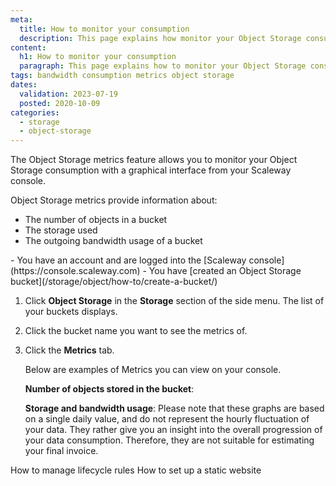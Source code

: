 ```yaml
---
meta:
  title: How to monitor your consumption
  description: This page explains how monitor your Object Storage consumption with the Metrics feature.
content:
  h1: How to monitor your consumption
  paragraph: This page explains how to monitor your Object Storage consumption with the Metrics feature.
tags: bandwidth consumption metrics object storage 
dates:
  validation: 2023-07-19
  posted: 2020-10-09
categories:
  - storage
  - object-storage
---
```


The Object Storage metrics feature allows you to monitor your Object Storage consumption with a graphical interface from your Scaleway console.

Object Storage metrics provide information about:
  - The number of objects in a bucket
  - The storage used
  - The outgoing bandwidth usage of a bucket

<Macro id="iam-requirements" />

<Message type="requirement">
  - You have an account and are logged into the [Scaleway console](https://console.scaleway.com)
  - You have [created an Object Storage bucket](/storage/object/how-to/create-a-bucket/)
</Message>

1. Click **Object Storage** in the **Storage** section of the side menu. The list of your buckets displays.
2. Click the bucket name you want to see the metrics of.
3. Click the **Metrics** tab.

    Below are examples of Metrics you can view on your console.

    **Number of objects stored in the bucket**:
    <Lightbox src="scaleway-metrics-number-of-objects.webp" alt="" />

    **Storage and bandwidth usage**:
    <Lightbox src="scaleway-metrics-storage-bandwidth.webp" alt="" />
    <Message type="important">
      Please note that these graphs are based on a single daily value, and do not represent the hourly fluctuation of your data. They rather give you an insight into the overall progression of your data consumption. Therefore, they are not suitable for estimating your final invoice.
    </Message>


<Navigation title="See Also">
  <PreviousButton to="/storage/object/how-to/manage-lifecycle-rules/">How to manage lifecycle rules</PreviousButton>
  <NextButton to="/storage/object/how-to/use-bucket-website/">How to set up a static website</NextButton>
</Navigation>
